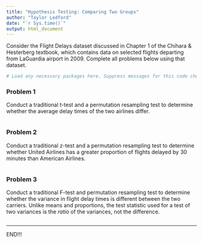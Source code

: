 ```yaml
---
title: "Hypothesis Testing: Comparing Two Groups"
author: "Taylor Ledford"
date: "`r Sys.time()`"
output: html_document
---
```


Consider the Flight Delays dataset discussed in Chapter 1 of the Chihara & Hesterberg textbook, which contains data on selected flights departing from LaGuardia airport in 2009. Complete all problems below using that dataset. 

```r
# Load any necessary packages here. Suppress messages for this code chunk.
```


### Problem 1

Conduct a traditional t-test and a permutation resampling test to determine whether the average delay times of the two airlines differ. 

```r

```


### Problem 2

Conduct a traditional z-test and a permutation resampling test to determine whether United Airlines has a greater proportion of flights delayed by 30 minutes than American Airlines. 

```r

```


### Problem 3

Conduct a traditional F-test and permutation resampling test to determine whether the variance in flight delay times is different between the two carriers. Unlike means and proportions, the test statistic used for a test of two variances is the _ratio_ of the variances, not the difference.

```r

```


<hr>

END!!!

